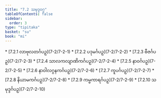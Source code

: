 ```yaml
---
title: "7.2 သမုဒ္ဒဝဂ္ဂ"
tableOfContents: false
sidebar:
  order: 3
type: "tipitaka"
basket: "su"
book: "mi"
---
```



<DynamicBreadcrumb />



<TableOfContents book="mi" section="7.2">
* [7.2.1 လာဗုလတင်္ဂပဉှ](7-2/7-2-1)
* [7.2.2 ပဒုမင်္ဂပဉှ](7-2/7-2-2)
* [7.2.3 ဗီဇင်္ဂပဉှ](7-2/7-2-3)
* [7.2.4 သာလကလျာဏိကင်္ဂပဉှ](7-2/7-2-4)
* [7.2.5 နာဝင်္ဂပဉှ](7-2/7-2-5)
* [7.2.6 နာဝါလဂ္ဂနကင်္ဂပဉှ](7-2/7-2-6)
* [7.2.7 ကူပင်္ဂပဉှ](7-2/7-2-7)
* [7.2.8 နိယာမကင်္ဂပဉှ](7-2/7-2-8)
* [7.2.9 ကမ္မကာရင်္ဂပဉှ](7-2/7-2-9)
* [7.2.10 သမုဒ္ဒင်္ဂပဉှ](7-2/7-2-10)
</TableOfContents>